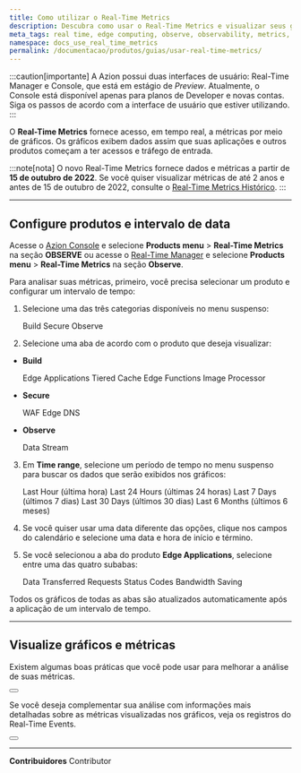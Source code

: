 ```yaml
---
title: Como utilizar o Real-Time Metrics
description: Descubra como usar o Real-Time Metrics e visualizar seus gráficos na Azion.
meta_tags: real time, edge computing, observe, observability, metrics, data, events, security
namespace: docs_use_real_time_metrics
permalink: /documentacao/produtos/guias/usar-real-time-metrics/
---
```



:::caution[importante]
A Azion possui duas interfaces de usuário: Real-Time Manager e Console, que está em estágio de *Preview*. Atualmente, o Console está disponível apenas para planos de Developer e novas contas. Siga os passos de acordo com a interface de usuário que estiver utilizando.
:::

O **Real-Time Metrics** fornece acesso, em tempo real, a métricas por meio de gráficos. Os gráficos exibem dados assim que suas aplicações e outros produtos começam a ter acessos e tráfego de entrada.

:::note[nota]
O novo Real-Time Metrics fornece dados e métricas a partir de **15 de outubro de 2022**. Se você quiser visualizar métricas de até 2 anos e antes de 15 de outubro de 2022, consulte o [Real-Time Metrics Histórico](/pt-br/documentacao/produtos/observe/real-time-metrics-historico/).
:::

---

## Configure produtos e intervalo de data

Acesse o [Azion Console](https://console.azion.com/) e selecione **Products menu** > **Real-Time Metrics** na seção **OBSERVE** ou acesse o [Real-Time Manager](https://manager.azion.com/) e selecione **Products menu** > **Real-Time Metrics** na seção **Observe**.

Para analisar suas métricas, primeiro, você precisa selecionar um produto e configurar um intervalo de tempo:

1. Selecione uma das três categorias disponíveis no menu suspenso:

   <Badge>Build</Badge> <Badge>Secure</Badge> <Badge>Observe</Badge>

2. Selecione uma aba de acordo com o produto que deseja visualizar:

- **Build**

   <Badge>Edge Applications</Badge> <Badge>Tiered Cache</Badge> <Badge>Edge Functions</Badge> <Badge>Image Processor</Badge>

- **Secure**

   <Badge>WAF</Badge> <Badge>Edge DNS</Badge>

- **Observe**

   <Badge>Data Stream</Badge>

3. Em **Time range**, selecione um período de tempo no menu suspenso para buscar os dados que serão exibidos nos gráficos:

   <Badge>Last Hour (última hora)</Badge> <Badge>Last 24 Hours (últimas 24 horas)</Badge> <Badge>Last 7 Days (últimos 7 dias)</Badge> <Badge>Last 30 Days (últimos 30 dias)</Badge> <Badge>Last 6 Months (últimos 6 meses)</Badge>

4. Se você quiser usar uma data diferente das opções, clique nos campos do calendário e selecione uma data e hora de início e término.
5. Se você selecionou a aba do produto **Edge Applications**, selecione entre uma das quatro subabas:

   <Badge>Data Transferred</Badge> <Badge>Requests</Badge> <Badge>Status Codes</Badge> <Badge>Bandwidth Saving</Badge>

Todos os gráficos de todas as abas são atualizados automaticamente após a aplicação de um intervalo de tempo.

---

## Visualize gráficos e métricas

Existem algumas boas práticas que você pode usar para melhorar a análise de suas métricas.

<Button href="/pt-br/documentacao/produtos/guias/observe/analisar-metricas/" text="consulte o guia para analisar métricas" variant="secondary"></Button>

Se você deseja complementar sua análise com informações mais detalhadas sobre as métricas visualizadas nos gráficos, veja os registros do Real-Time Events.

<Button href="/pt-br/documentacao/produtos/observe/real-time-events/" text="saiba mais sobre o Real-Time Events" variant="secondary"></Button>


---


**Contribuidores** <ContributorList>Contributor</ContributorList>
